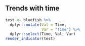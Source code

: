 ## Trends with time
```r
test <- bluefish %>%
  dplyr::mutate(Val = Time,
                Var = "Time") %>%
  dplyr::select(Time, Val, Var)
render_indicator(test)
```
